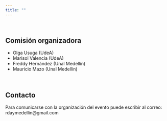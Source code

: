 ```yaml
---
title: ""
---
```


<br/>

## Comisión organizadora
- Olga Usuga (UdeA)
- Marisol Valencia (UdeA)
- Freddy Hernández (Unal Medellín)
- Mauricio Mazo (Unal Medellín)

<br/>

## Contacto
Para comunicarse con la organización del evento puede escribir al correo: rdaymedellin@gmail.com
